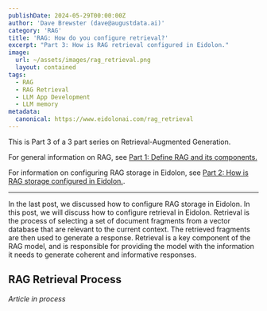 ```yaml
---
publishDate: 2024-05-29T00:00:00Z
author: 'Dave Brewster (dave@augustdata.ai)'
category: 'RAG'
title: 'RAG: How do you configure retrieval?'
excerpt: "Part 3: How is RAG retrieval configured in Eidolon."
image: 
  url: ~/assets/images/rag_retrieval.png
  layout: contained
tags:
  - RAG
  - RAG Retrieval
  - LLM App Development
  - LLM memory
metadata:
  canonical: https://www.eidolonai.com/rag_retrieval
---
```

This is Part 3 of a 3 part series on Retrieval-Augmented Generation.

For general information on RAG, see [Part 1: Define RAG and its components.](/rag)

For information on configuring RAG storage in Eidolon, see [Part 2: How is RAG storage configured in Eidolon.](/rag_storage).

<hr/>

In the last post, we discussed how to configure RAG storage in Eidolon. In this post, we will discuss how to configure retrieval in Eidolon. Retrieval is the process of selecting a set of document fragments from a vector
database that are relevant to the current context. The retrieved fragments are then used to generate a response. Retrieval is a key component of the
RAG model, and is responsible for providing the model with the information it needs to generate coherent and informative responses.

## RAG Retrieval Process

*Article in process*

